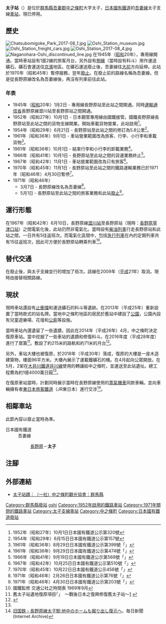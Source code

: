 {{NoteTA
|T=zh-hans:太子站 (群馬縣);zh-hk:太子站 (群馬縣);zh-tw:太子車站 (群馬縣);
|1=zh-hans:太子站;zh-hk:太子站;zh-tw:太子車站;
}}
{{About||香港的太子站|太子站}}
{{Infobox station
|公司色 = grey
|站名 = 太子
|圖片 = Oshi Station 2017-08 2.jpg
|圖片說明 = 太子站蹟（2017年8月）
|日文原名 = 太子
|平假名 = おおし
|羅馬拼音 = Ōshi
|副站名 = 
|電報略號 = 
|所在地 = {{JPN}}[[群馬縣|群馬縣]][[吾妻郡|吾妻郡]]{{Translink|ja|六合村 (群馬県)|六合村 (群馬縣)|六合村}}大字太子（現時：吾妻郡[[中之條町|中之條町]]大字太子）
|座標 = {{coord|36|35|11|N|138|37|28.5|E|type:railwaystation_region:JP-24|display=inline,title}}
|車站構造 = [[地面車站|地面車站]]
|月台配置 = 1面1線
|啟用年月日 = 1952年（[[昭和|昭和]]27年）10月1日
|廢站年月日 = 1971年（昭和46年）5月1日
|乘客人數 = 
|上下車人次 = 
|統計年度 = 
|轉車 = 
|全寬備註 = 1970年（昭和45年）11月1日暫停營業 <br /> 隨著路線廢止至[[廢站|廢站]]
|adjacent = {{Adjacent stations|system=日本國有鐵道|line=吾妻線太子支線|left=長野原|note-left=5.8km|note-mid=距離[[澀川站|澀川]]48.1km}}
}}
'''太子站'''（{{jpn|j=太子駅|hg=おおしえき|rm=Ōshi eki|f=y}}）是位於[[群馬縣|群馬縣]][[吾妻郡|吾妻郡]][[中之條町|中之條町]]大字太子，[[日本國有鐵道|日本國有鐵道]]的[[吾妻線|吾妻線]]太子支線[[鐵路車站|車站]]，現已停用。

== 歷史 ==
[[File:Chatsubomigoke_Park_2017-08_1.jpg|thumb]]
[[File:Oshi_Station_museum.jpg|thumb]]
[[File:Oshi_Station_freight_cars.jpg|thumb]]
[[File:Oshi_Station_2017-08_4.jpg|thumb]]
[[File:Naganohara-Oshi_discontinued_line.jpg|thumb]]
在1945年（[[昭和|昭和]]20年），{{Translink|ja|日本鋼管}}{{Translink|ja|群馬鉄山|群馬鐵山}}專用線開通。當時車站設有1面2線的旅客月台，另外設有[[侧线_(铁路)|側線]]（當時設有料斗）用作運送礦石。礦石會運送往[[京濱|京濱]]地區。在礦石運送廢止後，吾妻線往[[大前站|大前]]方向延伸。此站於1970年（昭和45年）暫停服務，翌年[[廢線|廢止]]。在廢止前的路線名稱為吾妻線。但是從長野原線改名為吾妻線後，再沒有列車前往此站。

=== 年表 ===
* 1945年（[[昭和|昭和]]20年）1月2日 - {{Translink|ja|日本鋼管}}{{Translink|ja|群馬鉄山|群馬鐵山}}專用線長野原站至此站之間開通。同時[[運輸通信省|運輸通信省]]長野原線澀川站至長野原站之間開通。 
* 1952年（昭和27年）10月1日 - 日本鋼管專用線由國鐵接管。國鐵長野原線長野原站至此站之間的貨物支線開業。開始車載貨物營業，此站啟用<ref>1952年（昭和27年）10月1日日本國有鐵道公示第320號</ref>。
* 1954年（昭和29年）6月21日 - 長野原站至此站之間的{{Translink|ja|営業キロ|營業距離}}修訂為5.8公里<ref>1954年（昭和29年）6月15日日本國有鐵道公示第157號</ref>。
* 1961年（昭和36年）9月1日 - 車站營業範圍改為旅客、行李、小行李和車載貨物<ref>1961年（昭和36年）8月29日日本國有鐵道公示第399號「{{lang|ja|飯田線鳥居停車場等の営業範囲を改正する件}}」</ref>。
* 1961年（昭和36年）10月1日 - 結束行李和小行李的卸載業務<ref>1961年（昭和36年）9月29日日本國有鐵道公示第474號「{{lang|ja|八高線明覚停車場等における手荷物及び小荷物の配達の取扱は廃止する件}}」</ref>。
* 1966年（昭和41年）10月1日 - 長野原站至此站之間的貨運業務終止<ref>1966年（昭和41年）9月19日日本國有鐵道公示第569號「{{lang|ja|一般運輸営業を廃止}}」</ref>。
* 1967年（昭和42年）11月1日 - 車站營業範圍改為只有旅客<ref>1967年（昭和42年）10月25日日本國有鐵道公示第510號「{{lang|ja|停車場の営業範囲を改正}}」</ref>。
* 1970年（昭和45年）11月1日 - 長野原站至此站之間的鐵路運輸業務已於1971年（昭和46年）4月30日暫停<ref>1970年（昭和45年）10月22日日本國有鐵道公示456號「{{lang|ja|鉄道運輸営業の休止の件}}」</ref>。
* 1971年（昭和46年）
** 3月7日 - 長野原線改名為吾妻線<ref>1971年（昭和46年）2月26日日本國有鐵道公示第76號「{{lang|ja|日本国有鉄道線路名称の一部改正}}」</ref>。
** 5月1日 - 長野原站至此站之間的旅客業務和此站[[廢站|廢止]]<ref>1971年（昭和46年）4月30日日本國有鐵道公示第203號「{{lang|ja|旅客運輸営業の廃止の件}}」</ref>。

== 運行形態 ==
在1967年（昭和42年）6月10日，長野原線[[澀川站|澀川站]]至長野原站（現時：[[長野原草津口站|長野原草津口站]]）之間電氣化後，此站仍然非電氣化。當時設有[[柴油列車|柴油列車]]行走長野原站和此站之間，一日共有5往返班次。而電氣化區間中，包括[[急行列車|急行列車]]在內的定期列車共有15往返班次，因此可方便於長野原站轉乘列車<ref>國鐵監修 交通公社之時間表 1969年9月</ref>。

== 替代交通 ==
在廢止後，與太子支線並行的{{Translink|ja|国鉄バス|國鐵巴士}}{{Translink|ja|花敷線}}增加了班次。該線在2009年（[[平成|平成]]21年）取消。現時由{{Translink|ja|中之条町営バス|中之條町營巴士}}接替相關路線。

== 現狀 ==
現時車站還設有[[止衝擋|止衝擋]]和運送礦石的料斗等遺跡。在2013年（平成25年）重新設置了當時款式的站名牌。當地中之條町地區的居民於舊站中建設了[[公園|公園]]，公園內設有兒童遊樂場、花壇和[[公廁|公廁]]等設施。

當時車站內還遺留了一些遺蹟，因此在2014年（平成26年）4月，中之條町決定復原車站。當中挖掘了一些車站的遺蹟和修復料斗。在2016年度（平成28年度）進行了眾籌<ref>舊太子站遺地復原項目｢{{lang|ja|つなげ未来へのレール}}｣　～戰後日本之復興修復舊太子站～[https://www.furusato-tax.jp/gcf/117] {{Wayback|url=https://www.furusato-tax.jp/gcf/117 |date=20210209064546 }}{{ja icon}}</ref>。敷設了約215米的路軌和約71米的月台<ref name = "読売20180331">{{Cite web | url = http://www.yomiuri.co.jp/local/gunma/news/20180330-OYTNT50062.html | title = 太子駅舎 思い出の姿に | date = 2018-03-30 | publisher = 讀賣新聞 | accessdate = 2018-04-04 | archiveurl = https://web.archive.org/web/20180330032413/http://www.yomiuri.co.jp/local/gunma/news/20180330-OYTNT50062.html | archivedate = 2018-03-30 | language = ja | dead-url = yes }}</ref>。

另外，車站大樓也被復原，於2018年（平成30年）落成，復原的大樓是一座木造建築物，樓面96平方米。大樓內展示了運載鐵礦石的桶。在4月起向公眾開放。在5月，2架在[[井川線|大井川鐵道井川線]]使用的{{Translink|ja|大井川鉄道cワフ0形貨車|大井川鐵道cWaFu0形貨車|WaFu2、WaFu3}}轉讓給中之條町，並運送至此站遺址。總工程費為約1億4000萬日圓<ref name = "読売20180331" />。

在復原車站當時，計劃同時展示當時在長野原線使用的[[蒸氣機車|蒸氣機車]]同款車輛。並向車輛擁有者[[東日本旅客鐵道|東日本旅客鐵道]]（JR東日本）進行交涉<ref>[https://web.archive.org/web/20150402181900/http://mainichi.jp/feature/news/20140404k0000m040130000c.html 旧国鉄・長野原線太子駅:地中のホームも掘り出し復元へ]{{ja icon}}，毎日新聞 (Internet Archive) </ref>。

== 相鄰車站 ==
此節內容以廢止當時為準。
; 日本國有鐵道
: 吾妻線
:: [[長野原草津口站|長野原]]－'''太子'''
== 注腳 ==
{{Reflist}}
== 外部連結 ==
* [https://nakanojo-kanko.jp/kuni/spots/%e5%a4%aa%e5%ad%90%e9%a7%85%e8%b7%a1/ 太子站蹟｜（一社）中之條町觀光協會｜群馬縣] {{Wayback|url=https://nakanojo-kanko.jp/kuni/spots/%e5%a4%aa%e5%ad%90%e9%a7%85%e8%b7%a1/ |date=20201221232432 }}{{ja icon}}
{{吾妻線}}
{{DEFAULTSORT:Oshi}}
[[Category:群馬縣廢站|Category:群馬縣廢站]]
[[Category:日本鐵路車站_O|oshi]]
[[Category:1952年啟用的鐵路車站|Category:1952年啟用的鐵路車站]]
[[Category:1971年關閉的鐵路車站|Category:1971年關閉的鐵路車站]]
[[Category:太子支線車站|Category:太子支線車站]]
[[Category:中之條町|Category:中之條町]]
[[Category:日本國有鐵道廢站|Category:日本國有鐵道廢站]]